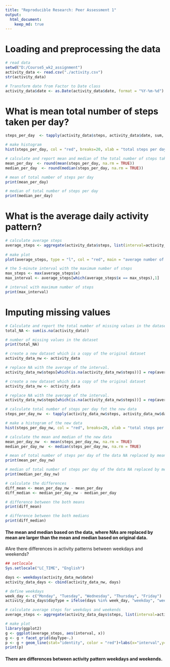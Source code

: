 ---
title: "Reproducible Research: Peer Assessment 1"
output: 
  html_document:
    keep_md: true
---


# Loading and preprocessing the data

```{r, echo = TRUE}
# read data
setwd("D:/Course5_wk2_assignment")
activity_data <- read.csv("./activity.csv")
str(activity_data)

# Transform date from Factor to Date class 
activity_data$date <- as.Date(activity_data$date, format = "%Y-%m-%d")
```

# What is mean total number of steps taken per day?
```{r, echo = TRUE}
steps_per_day  <- tapply(activity_data$steps, activity_data$date, sum, na.rm= TRUE)

# make histogram
hist(steps_per_day, col = "red", breaks=20, xlab = "total steps per day", main ="Histogram total number of steps per day" )

# calculate and report mean and median of the total number of steps taken per day
mean_per_day  <- round(mean(steps_per_day, na.rm = TRUE))
median_per_day  <- round(median(steps_per_day, na.rm = TRUE))

# mean of total number of steps per day
print(mean_per_day)

# median of total number of steps per day
print(median_per_day)

```

# What is the average daily activity pattern?
```{r}
# calculate average steps
average_steps <- aggregate(activity_data$steps, list(interval=activity_data$interval), mean, na.rm = TRUE)
     
# make plot
plot(average_steps, type = "l", col = "red", main = "average number of steps of the 5-minute interval", xlab = "5-minute interval", ylab = "average number of steps")

# the 5-minute interval with the maximum number of steps
max_steps <- max(average_steps$x)
max_interval <- average_steps[which(average_steps$x == max_steps),1]

# interval with maximum number of steps
print(max_interval)

```

# Imputing missing values
```{r}
# Calculate and report the total number of missing values in the dataset 
total_NA <- sum(is.na(activity_data))

# number of missing values in the dataset
print(total_NA)

# create a new dataset which is a copy of the original dataset
activity_data_nw <- activity_data

# replace NA with the average of the interval.
activity_data_nw$steps[which(is.na(activity_data_nw$steps))] = rep(average_steps$x, 288)[which(is.na(activity_data_nw$steps))]

# create a new dataset which is a copy of the original dataset
activity_data_nw <- activity_data

# replace NA with the average of the interval.
activity_data_nw$steps[which(is.na(activity_data_nw$steps))] = rep(average_steps$x, 288)[which(is.na(activity_data_nw$steps))]

# calculate total number of steps per day fot the new data
steps_per_day_nw  <- tapply(activity_data_nw$steps, activity_data_nw$date, sum, na.rm= TRUE)

# make a histogram of the new data
hist(steps_per_day_nw, col = "red", breaks=20, xlab = "total steps per day", main ="Histogram of total number of steps per day (NA replaced by mean)" )

# calculate the mean and median of the new data
mean_per_day_nw  <- mean(steps_per_day_nw, na.rm = TRUE)
median_per_day_nw  <- median(steps_per_day_nw, na.rm = TRUE)

# mean of total number of steps per day of the data NA replaced by mean
print(mean_per_day_nw)

# median of total number of steps per day of the data NA replaced by mean
print(median_per_day_nw)

# calculate the differences
diff_mean <- mean_per_day_nw - mean_per_day
diff_median <- median_per_day_nw - median_per_day

# difference between the both means
print(diff_mean)

# difference between the both medians
print(diff_median)
```

#### The mean and median based on the data, where NAs are replaced by mean are larger than the mean and median based on original data.

#Are there differences in activity patterns between weekdays and weekends?

```{r}
## setlocale
Sys.setlocale("LC_TIME", "English")

days <- weekdays(activity_data_nw$date)
activity_data_days <- cbind(activity_data_nw, days)

# define weekdays    
week_day <- c("Monday", "Tuesday", "Wednesday", "Thursday", "Friday")
activity_data_days$dayType = ifelse(days %in% week_day, "weekday", "weekend")

# calculate average steps for weekdays and weekends
average_steps <- aggregate(activity_data_days$steps, list(interval=activity_data_days$interval, dayType = activity_data_days$dayType), mean, na.rm = TRUE)

# make plot
library(ggplot2)
g <- ggplot(average_steps, aes(interval, x))
g <- g + facet_grid(dayType~.)
p <- g + geom_line(stat="identity", color = "red")+labs(x="interval",y="number of steps")+labs(title="activity patterns between weekdays and weekends")
print(p)
```

#### There are differences between activity pattern weekdays and weekends.


